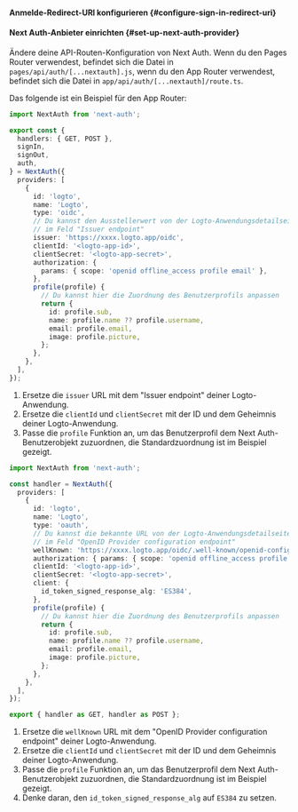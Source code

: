 

<SignInFlowSummary />

<AssumingUrl />

#### Anmelde-Redirect-URI konfigurieren \{#configure-sign-in-redirect-uri}

<ConfigureRedirectUri
  figureSrc={redirectUriFigure}
  redirectUri="http://localhost:3000/api/auth/callback/logto"
/>

#### Next Auth-Anbieter einrichten \{#set-up-next-auth-provider}

<GetAppSecret />

Ändere deine API-Routen-Konfiguration von Next Auth. Wenn du den Pages Router verwendest, befindet sich die Datei in `pages/api/auth/[...nextauth].js`, wenn du den App Router verwendest, befindet sich die Datei in `app/api/auth/[...nextauth]/route.ts`.

Das folgende ist ein Beispiel für den App Router:

<Tabs>

<TabItem value="v5" label="Next Auth v5">

```ts
import NextAuth from 'next-auth';

export const {
  handlers: { GET, POST },
  signIn,
  signOut,
  auth,
} = NextAuth({
  providers: [
    {
      id: 'logto',
      name: 'Logto',
      type: 'oidc',
      // Du kannst den Ausstellerwert von der Logto-Anwendungsdetailseite erhalten,
      // im Feld "Issuer endpoint"
      issuer: 'https://xxxx.logto.app/oidc',
      clientId: '<logto-app-id>',
      clientSecret: '<logto-app-secret>',
      authorization: {
        params: { scope: 'openid offline_access profile email' },
      },
      profile(profile) {
        // Du kannst hier die Zuordnung des Benutzerprofils anpassen
        return {
          id: profile.sub,
          name: profile.name ?? profile.username,
          email: profile.email,
          image: profile.picture,
        };
      },
    },
  ],
});
```

1. Ersetze die `issuer` URL mit dem "Issuer endpoint" deiner Logto-Anwendung.
2. Ersetze die `clientId` und `clientSecret` mit der ID und dem Geheimnis deiner Logto-Anwendung.
3. Passe die `profile` Funktion an, um das Benutzerprofil dem Next Auth-Benutzerobjekt zuzuordnen, die Standardzuordnung ist im Beispiel gezeigt.

</TabItem>

<TabItem value="v4" label="Next Auth v4">

```ts
import NextAuth from 'next-auth';

const handler = NextAuth({
  providers: [
    {
      id: 'logto',
      name: 'Logto',
      type: 'oauth',
      // Du kannst die bekannte URL von der Logto-Anwendungsdetailseite erhalten,
      // im Feld "OpenID Provider configuration endpoint"
      wellKnown: 'https://xxxx.logto.app/oidc/.well-known/openid-configuration',
      authorization: { params: { scope: 'openid offline_access profile email' } },
      clientId: '<logto-app-id>',
      clientSecret: '<logto-app-secret>',
      client: {
        id_token_signed_response_alg: 'ES384',
      },
      profile(profile) {
        // Du kannst hier die Zuordnung des Benutzerprofils anpassen
        return {
          id: profile.sub,
          name: profile.name ?? profile.username,
          email: profile.email,
          image: profile.picture,
        };
      },
    },
  ],
});

export { handler as GET, handler as POST };
```

1. Ersetze die `wellKnown` URL mit dem "OpenID Provider configuration endpoint" deiner Logto-Anwendung.
2. Ersetze die `clientId` und `clientSecret` mit der ID und dem Geheimnis deiner Logto-Anwendung.
3. Passe die `profile` Funktion an, um das Benutzerprofil dem Next Auth-Benutzerobjekt zuzuordnen, die Standardzuordnung ist im Beispiel gezeigt.
4. Denke daran, den `id_token_signed_response_alg` auf `ES384` zu setzen.

</TabItem>

</Tabs>
